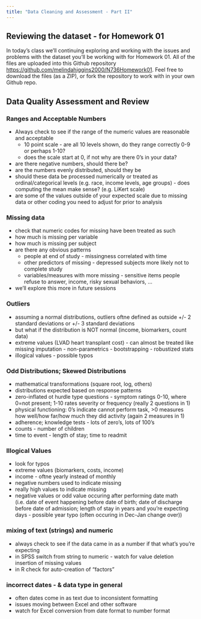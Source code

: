 ```yaml
---
title: "Data Cleaning and Assessment - Part II"
---
```


## Reviewing the dataset - for Homework 01

In today's class we'll continuing exploring and working with the issues and problems with the dataset you'll be working with for Homework 01. All of the files are uploaded into this Github repository [https://github.com/melindahiggins2000/N736Homework01](https://github.com/melindahiggins2000/N736Homework01). Feel free to download the files (as a ZIP), or fork the repository to work with in your own Github repo.

## Data Quality Assessment and Review

### Ranges and Acceptable Numbers
* Always check to see if the range of the numeric values are reasonable and acceptable
    - 10 point scale - are all 10 levels shown, do they range correctly 0-9 or perhaps 1-10?
    - does the scale start at 0, if not why are there 0's in your data?
* are there negative numbers, should there be? 
* are the numbers evenly distributed, should they be
* should these data be processed numerically or treated as ordinal/categorical levels (e.g. race, income levels, age groups) - does computing the mean make sense? (e.g. LiKert scale)
* are some of the values outside of your expected scale due to missing data or other coding you need to adjust for prior to analysis

### Missing data
* check that numeric codes for missing have been treated as such
* how much is missing per variable
* how much is missing per subject
* are there any obvious patterns
    - people at end of study - missingness correlated with time
    - other predictors of missing - depressed subjects more likely not to complete study
    - variables/measures with more missing - sensitive items people refuse to answer, income, risky sexual behaviors, ...
* we'll explore this more in future sessions

### Outliers
* assuming a normal distributions, outliers oftne defined as outside +/- 2 standard deviations or +/- 3 standard deviations
* but what if the distribution is NOT normal (income, biomarkers, count data)
* extreme values (LVAD heart transplant cost) - can almost be treated like missing imputation - non-parametrics - bootstrapping - robustized stats
* illogical values - possible typos

### Odd Distributions; Skewed Distributions
* mathematical transformations (square root, log, others)
* distributions expected based on response patterns
* zero-inflated ot hurdle type questions - symptom ratings 0-10, where 0=not present; 1-10 rates severity or frequency (really 2 questions in 1)
* physical functioning: 0's indicate cannot perform task, >0 measures how well/how far/how much they did activity (again 2 measures in 1)
* adherence; knowledge tests - lots of zero's, lots of 100's
* counts - number of children
* time to event - length of stay; time to readmit

### Illogical Values
* look for typos
* extreme values (biomarkers, costs, income)
* income - oftne yearly instead of monthly
* negative numbers used to indicate missing
* really high values to indicate missing
* negative values or odd value occuring after performing date math (i.e. date of event happening before date of birth; date of discharge before date of admission; length of stay in years and you're expecting days - possible year typo (often occuring in Dec-Jan change over))

### mixing of text (strings) and numeric
* always check to see if the data came in as a number if that what's you're expecting
* in SPSS switch from string to numeric - watch for value deletion insertion of missing values
* in R check for auto-creation of "factors"

### incorrect dates - & data type in general
* often dates come in as text due to inconsistent formatting
* issues moving between Excel and other software
* watch for Excel conversion from date format to number format







